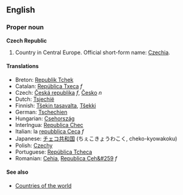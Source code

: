 ==English==
===Proper noun===
'''Czech Republic'''

#Country in Central Europe. Official short-form name: [[Czechia]].

====Translations====
*Breton: [[Republik Tchek]]
*Catalan: [[República Txeca]] ''f''
*Czech: [[Česká republika]]  ''f'', [[Česko]] ''n''
*Dutch: [[Tsjechië]]
*Finnish: [[Tšekin tasavalta]], [[Tšekki]]
*German: [[Tschechien]]
*Hungarian: [[Csehország]]
*Interlngua: [[Republica Chec]]
*Italian: la [[repubblica Ceca]] ''f''
*Japanese: [[チェコ共和国]] (ちぇこきょうわこく, cheko-kyowakoku)
*Polish: [[Czechy]]
*Portuguese: [[República Tcheca]]
*Romanian: [[Cehia]], [[Republica Ceh&#259]] ''f''

====See also====
*[[Countries of the world]]